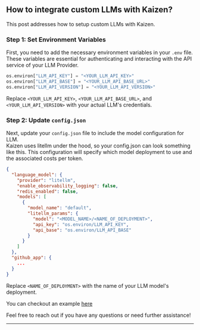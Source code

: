 ## How to integrate custom LLMs with Kaizen?  
   
This post addresses how to setup custom LLMs with Kaizen.
   
### Step 1: Set Environment Variables  
   
First, you need to add the necessary environment variables in your `.env` file. These variables are essential for authenticating and interacting with the API service of your LLM Provider.  
   
```python  
os.environ["LLM_API_KEY"] = "<YOUR_LLM_API_KEY>"  
os.environ["LLM_API_BASE"] = "<YOUR_LLM_API_BASE_URL>"  
os.environ["LLM_API_VERSION"] = "<YOUR_LLM_API_VERSION>"  
```  
   
Replace `<YOUR_LLM_API_KEY>`, `<YOUR_LLM_API_BASE_URL>`, and `<YOUR_LLM_API_VERSION>` with your actual LLM's credentials.  
   
### Step 2: Update `config.json`  
   
Next, update your `config.json` file to include the model configuration for LLM.  
Kaizen uses litellm under the hood, so your config.json can look something like this.
This configuration will specify which model deployment to use and the associated costs per token.  
   
```json  
{
  "language_model": {
    "provider": "litellm",
    "enable_observability_logging": false,
    "redis_enabled": false,
    "models": [
      {
        "model_name": "default",
        "litellm_params": {
          "model": "<MODEL_NAME>/<NAME_OF_DEPLOYMENT>",
          "api_key": "os.environ/LLM_API_KEY",
          "api_base": "os.environ/LLM_API_BASE"
        }
      }
    ]
  },
  "github_app": {
    ...
  }
}
```  
   
Replace `<NAME_OF_DEPLOYMENT>` with the name of your LLM model's deployment.  
   
You can checkout an example [here](https://github.com/Cloud-Code-AI/kaizen/blob/main/config.json)

Feel free to reach out if you have any questions or need further assistance!  
   
---  